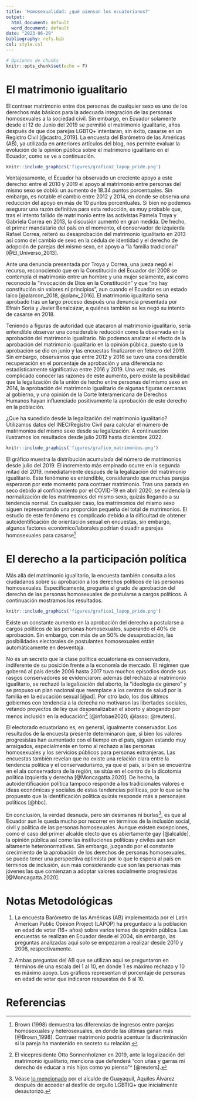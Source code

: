 ```yaml
---
title: 'Homosexualidad: ¿qué piensan los ecuatorianos?'
output:
  html_document: default
  word_document: default
date: "2023-06-29"
bibliography: refs.bib
csl: style.csl
---
```


```r
# Opciones de chunks
knitr::opts_chunk$set(echo = F)
```

# El matrimonio igualitario

El contraer matrimonio entre dos personas de cualquier sexo es uno de los derechos más básicos para la adecuada integración de las personas homosexuales a la sociedad civil. Sin embargo, en Ecuador solamente desde el 12 de Junio del 2019 se permitió el matrimonio igualitario, años después de que dos parejas LGBTQ+ intentaran, sin éxito, casarse en un Registro Civil [@castro_2019]. La encuesta del Barómetro de las Américas (AB), ya utilizada en anteriores artículos del blog, nos permite evaluar la evolución de la opinión pública sobre el matrimonio igualitario en el Ecuador, como se ve a continuación.

```r
knitr::include_graphics('figures/grafico2_lapop_pride.png')
```

Ventajosamente, el Ecuador ha observado un creciente apoyo a este derecho: entre el 2010 y 2019 el apoyo al matrimonio entre personas del mismo sexo se dobló: un aumento de 18.34 puntos porcentuales. Sin embargo, es notable el cambio entre 2012 y 2014, en donde se observa una reducción del apoyo en más de 10 puntos porcentuales. Si bien no podemos asegurar una razón definitiva para esta reducción, es muy probable que, tras el intento fallido de matrimonio entre las activistas Pamela Troya y Gabriela Correa en 2013, la discusión aumentó en gran medida. De hecho, el primer mandatario del país en el momento, el conservador de izquierda Rafael Correa, reiteró su desaprobación del matrimonio igualitario en 2013 así como del cambio de sexo en la cédula de identidad y el derecho de adopción de parejas del mismo sexo, en apoyo a "la familia tradicional" [@El_Universo_2013]. 

Ante una denuncia presentada por Troya y Correa, una jueza negó el recurso, reconociendo que en la Constitución del Ecuador del 2008 se contempla el matrimonio entre un hombre y una mujer solamente, así como reconoció la "invocación de Dios en la Constitución" y que "no hay constitución sin valores ni principios", aun cuando el Ecuador es un estado laico [@alarcon_2018, @planv_2016]. El matrimonio igualitario sería aprobado tras un largo proceso después una denuncia presentada por Efraín Soria y Javier Benalcázar, a quiénes también se les negó su intento de casarse en 2018. 

Teniendo a figuras de autoridad que atacaron al matrimonio igualitario, sería entendible observar una considerable reducción como la observada en la aprobación del matrimonio igualitario. No podemos analizar el efecto de la aprobación del matrimonio igualitario en la opinión pública, puesto que la aprobación se dio en junio y las encuestas finalizaron en febrero del 2019. Sin embargo, observamos que entre 2012 y 2016 se tuvo una considerable recuperación en el porcentaje de aprobación y una diferencia no estadísticamente significativa entre 2016 y 2019. Una vez más, es complicado conocer las razones de este aumento, pero existe la posibilidad que la legalización de la unión de hecho entre personas del mismo sexo en 2014, la aprobación del matrimonio igualitario de algunas figuras cercanas al gobierno, y una opinión de la Corte Interamericana de Derechos Humanos hayan influenciado positivamente la aprobación de este derecho en la población. 

¿Que ha sucedido desde la legalización del matrimonio igualitario? Utilizamos datos del INEC/Registro Civil para calcular el número de matrimonios del mismo sexo desde su legalización. A continuación ilustramos los resultados desde julio 2019 hasta diciembre 2022.

```r
knitr::include_graphics('figures/grafico_matrimonios.png')
```

El gráfico muestra la distribución acumulada del número de matrimonios desde julio del 2019. El incremento más empinado ocurre en la segunda mitad del 2019, inmediatamente después de la legalización del matrimonio igualitario. Este fenómeno es entendible, considerando que muchas parejas esperaron por este momento para contraer matrimonio. Tras una parada en seco debido al confinamiento por el COVID-19 en abril 2020, se evidencia la normalización de los matrimonios del mismo sexo, quizás llegando a su tendencia normal. En cualquier caso, los matrimonios del mismo sexo siguen representando una proporción pequeña del total de matrimonios. El estudio de este fenómeno es complicado debido a la dificultad de obtener autoidentificación de orientación sexual en encuestas, sin embargo, algunos factores económico/laborales podrían disuadir a parejas homosexuales para casarse^[Brown (1998) demuestra las diferencias de ingresos entre parejas homosexuales y heterosexuales, en donde las últimas ganan más [@Brown_1998]. Contraer matrimonio podría acentuar la discriminación si la pareja ha mantenido en secreto su relación.]

# El derecho a la participación política

Más allá del matrimonio igualitario, la encuesta también consulta a los ciudadanos sobre su aprobación a los derechos políticos de las personas homosexuales. Específicamente, pregunta el grado de aprobación del derecho de las personas homosexuales de postularse a cargos políticos. A continuación mostramos los resultados.

```r
knitr::include_graphics('figures/grafico1_lapop_pride.png')
```

Existe un constante aumento en la aprobación del derecho a postularse a cargos políticos de las personas homosexuales, superando el 40% de aprobación. Sin embargo, con más de un 50% de desaprobación, las posibilidades electorales de postulantes homosexuales están automáticamente en desventaja. 

No es un secreto que la clase política ecuatoriana es conservadora, indiferente de su posición frente a la economía de mercado. El régimen que gobernó al país desde 2006 hasta 2017 tuvo muchos episodios donde sus rasgos conservadores se evidenciaron: además del rechazo al matrimonio igualitario, se rechazó la legalización del aborto, la "ideología de género" y se propuso un plan nacional que reemplace a los centros de salud por la familia en la educación sexual [@ad]. Por otro lado, los dos últimos gobiernos con tendencia a la derecha no motivaron las libertades sociales, vetando proyectos de ley que despenalizaban el aborto y abogando por menos inclusión en la educación^[El vicepresidente Otto Sonnenholzner en 2019, ante la legalización del matrimonio igualitario, menciona que defenderá "con uñas y garras mi derecho de educar a mis hijos como yo pienso"^ [@reuters].] [@infobae2020; @lasso; @reuters].

El electorado ecuatoriano es, en general, igualmente conservador. Los resultados de la encuesta presente determinaron que, si bien los valores progresistas han aumentado con el tiempo en el país, siguen estando muy arraigados, especialmente en torno al rechazo a las personas homosexuales y los servicios públicos para personas extranjeras. Las encuestas también revelan que no existe una relación clara entre la tendencia política y el conservadurismo, ya que el país, si bien se encuentra en el ala conservadora de la región, se sitúa en el centro de la dicotomía política izquierda y derecha [@Moncagatta.2020]. De hecho, la autoidentificación política tampoco responde a los tradicionales valores e ideas económicas y sociales de estas tendencias políticas, por lo que se ha propuesto que la identificación política quizás responde más a personajes políticos [@hbc].

En conclusión, la verdad desnuda, pero sin desmanes ni burlas^[Véase [lo mencionado](https://www.eluniverso.com/noticias/informes/no-desmanes-no-desnudos-ni-burlas-dijo-el-alcalde-aquiles-alvarez-tras-acuerdo-con-colectivo-lgbtiq-para-que-lmarcha-del-orgullo-se-realice-en-el-centro-de-guayaquil-nota/) por el alcalde de Guayaquil, Aquiles Álvarez después de acceder al desfile de orgullo LGBTIQ+ que inicialmente desautorizó.], es que al Ecuador aun le queda mucho por recorrer en términos de la inclusión social, civil y política de las personas homosexuales. Aunque existen excepciones, como el caso del primer alcalde electo que es abiertamente gay [@alcalde], la opinión pública así como las instituciones políticas y civiles aun son altamente heteronormativas. Sin embargo, juzgando por el constante crecimiento de la aprobación de los derechos de personas homosexuales, se puede tener una perspectiva optimista por lo que le espera al país en términos de inclusión, aun más considerando que son las personas más jóvenes las que comienzan a adoptar valores socialmente progresistas [@Moncagatta.2020].

# Notas Metodológicas

1. La encuesta Barómetro de las Américas (AB) implementada por el Latin American Public Opinion Project (LAPOP) ha preguntado a la población en edad de votar (16+ años) sobre varios temas de opinión pública. Las encuestas se realizan en Ecuador desde el 2004, sin embargo, las preguntas analizadas aquí solo se empezaron a realizar desde 2010 y 2006, respectivamente. 

2. Ambas preguntas del AB que se utilizan aquí se preguntaron en términos de una escala del 1 al 10, en donde 1 es máximo rechazo y 10 es máximo apoyo. Los gráficos representan el porcentaje de personas en edad de votar que indicaron respuestas de 6 al 10.

# Referencias
